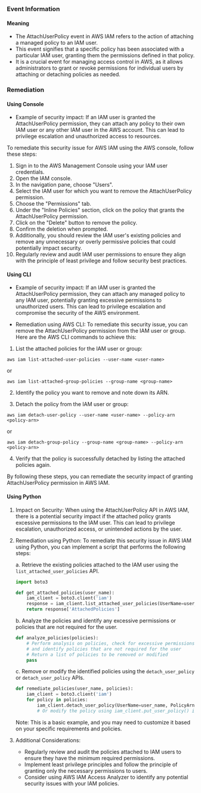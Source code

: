 
### Event Information

#### Meaning

- The AttachUserPolicy event in AWS IAM refers to the action of attaching a managed policy to an IAM user.
- This event signifies that a specific policy has been associated with a particular IAM user, granting them the permissions defined in that policy.
- It is a crucial event for managing access control in AWS, as it allows administrators to grant or revoke permissions for individual users by attaching or detaching policies as needed.

### Remediation

#### Using Console

- Example of security impact: If an IAM user is granted the AttachUserPolicy permission, they can attach any policy to their own IAM user or any other IAM user in the AWS account. This can lead to privilege escalation and unauthorized access to resources.

To remediate this security issue for AWS IAM using the AWS console, follow these steps:

1. Sign in to the AWS Management Console using your IAM user credentials.
2. Open the IAM console.
3. In the navigation pane, choose "Users".
4. Select the IAM user for which you want to remove the AttachUserPolicy permission.
5. Choose the "Permissions" tab.
6. Under the "Inline Policies" section, click on the policy that grants the AttachUserPolicy permission.
7. Click on the "Delete" button to remove the policy.
8. Confirm the deletion when prompted.
9. Additionally, you should review the IAM user's existing policies and remove any unnecessary or overly permissive policies that could potentially impact security.
10. Regularly review and audit IAM user permissions to ensure they align with the principle of least privilege and follow security best practices.

#### Using CLI

- Example of security impact: If an IAM user is granted the AttachUserPolicy permission, they can attach any managed policy to any IAM user, potentially granting excessive permissions to unauthorized users. This can lead to privilege escalation and compromise the security of the AWS environment.

- Remediation using AWS CLI: To remediate this security issue, you can remove the AttachUserPolicy permission from the IAM user or group. Here are the AWS CLI commands to achieve this:

1. List the attached policies for the IAM user or group:
```
aws iam list-attached-user-policies --user-name <user-name>
```
or
```
aws iam list-attached-group-policies --group-name <group-name>
```

2. Identify the policy you want to remove and note down its ARN.

3. Detach the policy from the IAM user or group:
```
aws iam detach-user-policy --user-name <user-name> --policy-arn <policy-arn>
```
or
```
aws iam detach-group-policy --group-name <group-name> --policy-arn <policy-arn>
```

4. Verify that the policy is successfully detached by listing the attached policies again.

By following these steps, you can remediate the security impact of granting AttachUserPolicy permission in AWS IAM.

#### Using Python

1. Impact on Security: When using the AttachUserPolicy API in AWS IAM, there is a potential security impact if the attached policy grants excessive permissions to the IAM user. This can lead to privilege escalation, unauthorized access, or unintended actions by the user.

2. Remediation using Python: To remediate this security issue in AWS IAM using Python, you can implement a script that performs the following steps:

   a. Retrieve the existing policies attached to the IAM user using the `list_attached_user_policies` API.
   
   ```python
   import boto3

   def get_attached_policies(user_name):
       iam_client = boto3.client('iam')
       response = iam_client.list_attached_user_policies(UserName=user_name)
       return response['AttachedPolicies']
   ```
   
   b. Analyze the policies and identify any excessive permissions or policies that are not required for the user.
   
   ```python
   def analyze_policies(policies):
       # Perform analysis on policies, check for excessive permissions
       # and identify policies that are not required for the user
       # Return a list of policies to be removed or modified
       pass
   ```
   
   c. Remove or modify the identified policies using the `detach_user_policy` or `detach_user_policy` APIs.
   
   ```python
   def remediate_policies(user_name, policies):
       iam_client = boto3.client('iam')
       for policy in policies:
           iam_client.detach_user_policy(UserName=user_name, PolicyArn=policy['PolicyArn'])
           # Or modify the policy using iam_client.put_user_policy() if required
   ```
   
   Note: This is a basic example, and you may need to customize it based on your specific requirements and policies.

3. Additional Considerations:
   - Regularly review and audit the policies attached to IAM users to ensure they have the minimum required permissions.
   - Implement least privilege principles and follow the principle of granting only the necessary permissions to users.
   - Consider using AWS IAM Access Analyzer to identify any potential security issues with your IAM policies.

